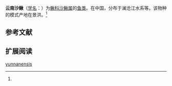 {{Speciesbox
| name = 云南沙鳅
| status = 
| status_system = 
| image = 
| genus = Botia
| species = yunnanensis
| authority = Chen, 1980<ref name='id6450'>{{cite web| url =http://www.bioinfo.cn/db05/BjdwSpecies.php?action=view&id=6450| title =云南沙鳅| work =中国动物物种编目数据库| publisher =中国科学院微生物研究所| author =中国科学院动物研究所| accessdate =2009-04-11| deadurl =yes| archiveurl =https://web.archive.org/web/20160305101452/http://www.bioinfo.cn/db05/BjdwSpecies.php?action=view&id=6450| archivedate =2016-03-05}}</ref>
}}

'''云南沙鳅'''（[[学名|学名]]：{{lang|la|''Botia yunnanensis''}}）为[[鳅科|鳅科]][[沙鳅属|沙鳅属]]的[[鱼类|鱼类]]。在中国，分布于澜沧江水系等。该物种的模式产地在景洪。<ref name='id6450'/>

== 参考文献 ==
{{reflist}}

== 扩展阅读 ==
{{refbegin}}
{{wikispecies-inline|Botia yunnanensis|云南沙鳅}}
{{refend}}

[[Category:沙鳅属|yunnanensis]]


{{鯉形目小作品}}